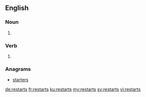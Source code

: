 ==English==

===Noun===
{{head|en|noun plural form}}

# {{plural of|restart|lang=en}}

===Verb===
{{head|en|verb form}}

# {{en-third-person singular of|restart}}

===Anagrams===
* [[starters#English|starters]]

[[de:restarts]]
[[fr:restarts]]
[[ku:restarts]]
[[my:restarts]]
[[sv:restarts]]
[[vi:restarts]]